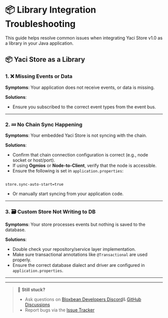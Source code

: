 &nbsp;

# 📦 Library Integration Troubleshooting

This guide helps resolve common issues when integrating Yaci Store v1.0 as a library in your Java application.

## 📦 Yaci Store as a Library

### 1. ❌ Missing Events or Data

**Symptoms**: Your application does not receive events, or data is missing.

**Solutions**:
- Ensure you subscribed to the correct event types from the event bus.

---

### 2. 💤 No Chain Sync Happening

**Symptoms**: Your embedded Yaci Store is not syncing with the chain.

**Solutions**:
- Confirm that chain connection configuration is correct (e.g., node socket or host/port).
- If using **Ogmios** or **Node-to-Client**, verify that the node is accessible.
- Ensure the following is set in `application.properties`:

<pre><code class="language-properties">
store.sync-auto-start=true
</code></pre>

- Or manually start syncing from your application code.

---

### 3. 🗃️ Custom Store Not Writing to DB

**Symptoms**: Your store processes events but nothing is saved to the database.

**Solutions**:
- Double check your repository/service layer implementation.
- Make sure transactional annotations like `@Transactional` are used properly.
- Ensure the correct database dialect and driver are configured in `application.properties`.

---
---
> 💬 **Still stuck?**
>
> - Ask questions on [Bloxbean Developers Discord](https://discord.gg/6AnKrFx4ne)& [GitHub Discussions](https://github.com/bloxbean/yaci-store/discussions) 
> - Report bugs via the [Issue Tracker](https://github.com/bloxbean/yaci-store/issues)  